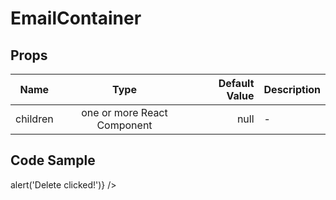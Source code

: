 
<Meta title="Example/EmailContainer"  component={EmailContainer} />

# EmailContainer

## Props
| Name | Type | Default Value | Description |
|---|:---:|---:|---|
| children | one or more React Component | null |-|

## Code Sample
<Canvas>
  <Story name="Playground" showCode>
    <EmailContainer>
      <Email text='test1@test.com' onDeleteClick={() => alert('Delete clicked!')} />
      <Email text='test2@test.com' valid={false} />
      <Email text='test3@test.com' />
      <Email text='test4@test.com' />
      <Email text='test5@test.com' />
      <Email text='test6@test.com' />
      <Email text='test7@test.com' />
      <Email text='test8@test.com' />
      <Email text='test9@test.com' />
      <Email text='test10@test.com' />
    </EmailContainer>
  </Story>
</Canvas>
